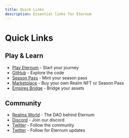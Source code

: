 ```yaml
---
title: Quick Links
description: Essential links for Eternum
---
```


# Quick Links

## Play & Learn

- [Play Eternum](https://alpha-eternum.realms.world/) - Start your journey
- [GitHub](https://github.com/BibliothecaDAO/eternum) - Explore the code
- [Season Pass](https://empire.realms.world/) - Mint your season pass
- [Marketplace](https://market.realms.world/) - Buy your own Realm NFT or Season Pass
- [Empires Bridge](https://empire.realms.world/trade) - Bridge your assets

## Community

- [Realms World](https://realms.world/) - The DAO behind Eternum
- [Discord](https://discord.gg/realmsworld) - Join our discord
- [Twitter](https://x.com/LootRealms) - Follow the community
- [Twitter](https://x.com/RealmsEternum) - Follow for Eternum updates
